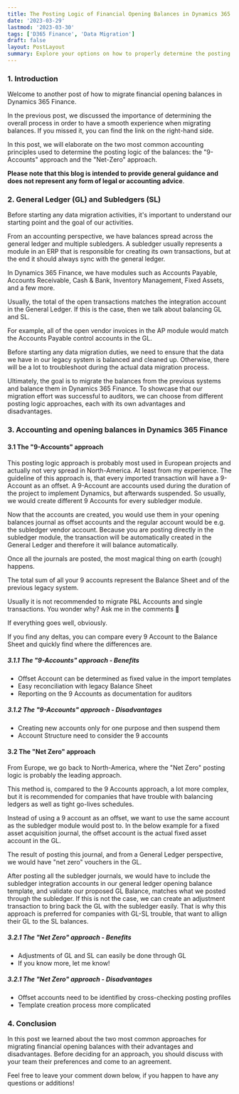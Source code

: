 ```yaml
---
title: The Posting Logic of Financial Opening Balances in Dynamics 365 Finance
date: '2023-03-29'
lastmod: '2023-03-30'
tags: ['D365 Finance', 'Data Migration']
draft: false
layout: PostLayout
summary: Explore your options on how to properly determine the posting logic of your financial balances to D365 with this blog post.
---
```


<TOCInline toc={props.toc} exclude="Table of content" collapse={true} asDisclosure toHeading={3} />

### 1. Introduction

Welcome to another post of how to migrate financial opening balances in Dynamics 365 Finance.

In the previous post, we discussed the importance of determining the overall process in order to have a smooth experience when migrating balances. If you missed it, you can find the link on the right-hand side.

In this post, we will elaborate on the two most common accounting principles used to determine the posting logic of the balances: the "9-Accounts" approach and the "Net-Zero" approach.

**Please note that this blog is intended to provide general guidance and does not represent any form of legal or accounting advice**.

### 2. General Ledger (GL) and Subledgers (SL)

Before starting any data migration activities, it's important to understand our starting point and the goal of our activities.

From an accounting perspective, we have balances spread across the general ledger and multiple subledgers. A subledger usually represents a module in an ERP that is responsible for creating its own transactions, but at the end it should always sync with the general ledger.

In Dynamics 365 Finance, we have modules such as Accounts Payable, Accounts Receivable, Cash & Bank, Inventory Management, Fixed Assets, and a few more.

Usually, the total of the open transactions matches the integration account in the General Ledger. If this is the case, then we talk about balancing GL and SL.

For example, all of the open vendor invoices in the AP module would match the Accounts Payable control accounts in the GL.

Before starting any data migration duties, we need to ensure that the data we have in our legacy system is balanced and cleaned up. Otherwise, there will be a lot to troubleshoot during the actual data migration process.

Ultimately, the goal is to migrate the balances from the previous systems and balance them in Dynamics 365 Finance. To showcase that our migration effort was successful to auditors, we can choose from different posting logic approaches, each with its own advantages and disadvantages.

### 3. Accounting and opening balances in Dynamics 365 Finance

#### 3.1 The "9-Accounts" approach

This posting logic approach is probably most used in European projects and actually not very spread in North-America. At least from my experience. The guideline of this approach is, that every imported transaction will have a 9-Account as an offset. A 9-Account are accounts used during the duration of the project to implement Dynamics, but afterwards suspended. So usually, we would create different 9 Accounts for every subledger module.

<ImageWithLightBox
  src="/static/images/blogs/migrate-financial-opening-balances-the-posting-logic/image-2.png"
  alt="9-Accounts in the Chart of Accounts"
  caption="9-Accounts in the Chart of Accounts"
/>

Now that the accounts are created, you would use them in your opening balances journal as offset accounts and the regular account would be e.g. the subledger vendor account. Because you are posting directly in the subledger module, the transaction will be automatically created in the General Ledger and therefore it will balance automatically.

Once all the journals are posted, the most magical thing on earth (cough) happens.

The total sum of all your 9 accounts represent the Balance Sheet and of the previous legacy system.

Usually it is not recommended to migrate P&L Accounts and single transactions. You wonder why? Ask me in the comments 🙂

If everything goes well, obviously.

If you find any deltas, you can compare every 9 Account to the Balance Sheet and quickly find where the differences are.

<ImageWithLightBox
  src="/static/images/blogs/migrate-financial-opening-balances-the-posting-logic/image-3.png"
  alt="AP Open Invoice Journal with 9* as offset account"
  caption="AP Open Invoice Journal with 9* as offset account"
/>

##### 3.1.1 The "9-Accounts" approach - Benefits

- Offset Account can be determined as fixed value in the import templates
- Easy reconciliation with legacy Balance Sheet
- Reporting on the 9 Accounts as documentation for auditors

##### 3.1.2 The "9-Accounts" approach - Disadvantages

- Creating new accounts only for one purpose and then suspend them
- Account Structure need to consider the 9 accounts

#### 3.2 The "Net Zero" approach

From Europe, we go back to North-America, where the "Net Zero" posting logic is probably the leading approach.

This method is, compared to the 9 Accounts approach, a lot more complex, but it is recommended for companies that have trouble with balancing ledgers as well as tight go-lives schedules.

Instead of using a 9 account as an offset, we want to use the same account as the subledger module would post to. In the below example for a fixed asset acquisition journal, the offset account is the actual fixed asset account in the GL.

<ImageWithLightBox
  src="/static/images/blogs/migrate-financial-opening-balances-the-posting-logic/image-4.png"
  alt="Fixed Asset Acquisition journal with Asset account as offset"
  caption="Fixed Asset Acquisition journal with Asset account as offset"
/>

The result of posting this journal, and from a General Ledger perspective, we would have "net zero" vouchers in the GL.

<ImageWithLightBox
  src="/static/images/blogs/migrate-financial-opening-balances-the-posting-logic/image-5.png"
  alt="Voucher of a Fixed Asset Acquisition journal with Asset account as offset"
  caption="Voucher of a Fixed Asset Acquisition journal with Asset account as offset"
/>

After posting all the subledger journals, we would have to include the subledger integration accounts in our general ledger opening balance template, and validate our proposed GL Balance, matches what we posted through the subledger. If this is not the case, we can create an adjustment transaction to bring back the GL with the subledger easily. That is why this approach is preferred for companies with GL-SL trouble, that want to allign their GL to the SL balances.

##### 3.2.1 The "Net Zero" approach - Benefits

- Adjustments of GL and SL can easily be done through GL
- If you know more, let me know!

##### 3.2.1 The "Net Zero" approach - Disadvantages

- Offset accounts need to be identified by cross-checking posting profiles
- Template creation process more complicated

### 4. Conclusion

In this post we learned about the two most common approaches for migrating financial opening balances with their advantages and disadvantages. Before deciding for an approach, you should discuss with your team their preferences and come to an agreement.

Feel free to leave your comment down below, if you happen to have any questions or additions!
